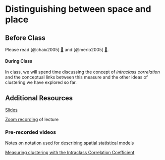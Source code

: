 
# Distinguishing between space and place

## Before Class

Please read [@chaix2005] [📄](https://www.dropbox.com/s/tksxkyu26u80jj6/chaix_et_al_2005_comparison_of_a_spatial_approach_with_the_multilevel_approach_for_investigating.pdf?dl=0) and [@merlo2005] [📄](https://www.dropbox.com/s/oz0mxcdyl3zzvmx/Merlo%20et%20al.%20-%202005%20-%20A%20brief%20conceptual%20tutorial%20of%20multilevel%20analysis.pdf?dl=0). 


#### During Class

In class, we will spend time discussing the concept of *intraclass correlation* and the conceptual links between this measure and the other ideas of clustering we have explored so far. 

## Additional Resources

[Slides](slides/session_9_intraclass_correlation.qmd)

[Zoom recording](https://umich.zoom.us/rec/share/KPKTrrjdmkIG4v98kQWdCid2eRnVomMczuVIXZV3wgxH3k_rSePZ-4Cp_QLfoPSt.kj6lxiPrMX0soUrr) of lecture

### Pre-recorded videos

[Notes on notation used for describing spatial statistical models](https://www.dropbox.com/s/3oupv3zaug50fm9/EPID594_02-01_Notes%20on%20Notation%20-%20describing%20spatial%20models_COURSERA.mp4?dl=0)

[Measuring clustering with the Intraclass Correlation Coefficient](https://www.dropbox.com/s/xd18a3yxab8l7oc/EPID594_02-02_Measuring%20Clustering%20-%20Intraclass%20Correlation_COURSERA.mp4?dl=0)